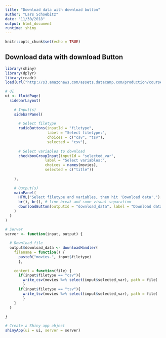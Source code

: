 ```yaml
---
title: "Download data with download button"
author: "Lars Schoebitz"
date: "11/30/2018"
output: html_document
runtime: shiny
---
```


```r
knitr::opts_chunk$set(echo = TRUE)
```



## Download data with download Button

```r

library(shiny)
library(dplyr)
library(readr)
load(url("http://s3.amazonaws.com/assets.datacamp.com/production/course_4850/datasets/movies.Rdata"))

# UI
ui <- fluidPage(
  sidebarLayout(
    
    # Input(s)
    sidebarPanel(
      
      # Select filetype
      radioButtons(inputId = "filetype",
                   label = "Select filetype:",
                   choices = c("csv", "tsv"),
                   selected = "csv"),
      
      # Select variables to download
      checkboxGroupInput(inputId = "selected_var",
                  label = "Select variables:",
                  choices = names(movies),
                  selected = c("title"))
      
    ),
    
    # Output(s)
    mainPanel(
      HTML("Select filetype and variables, then hit 'Download data'."),
      br(), br(), # line break and some visual separation
      downloadButton(outputId = "download_data", label = "Download data")
    )
  )
)

# Server
server <- function(input, output) {
  
  # Download file
  output$download_data <- downloadHandler(
    filename = function() {
      paste0("movies.", input$filetype)
      },
      
    content = function(file) { 
      if(input$filetype == "csv"){ 
        write_csv(movies %>% select(input$selected_var), path = file) 
        }
      if(input$filetype == "tsv"){ 
        write_tsv(movies %>% select(input$selected_var), path = file) 
        }
    }
  )
  
}

# Create a Shiny app object
shinyApp(ui = ui, server = server)

```


